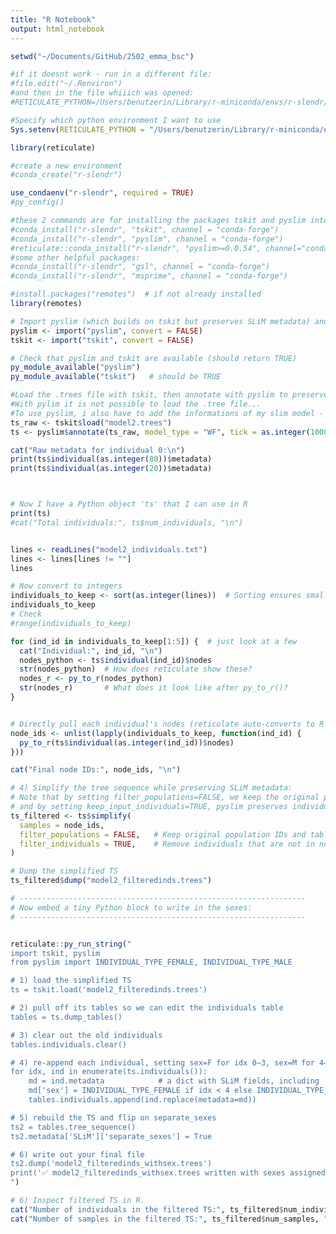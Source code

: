 ```yaml
---
title: "R Notebook"
output: html_notebook
---
```

 

```r
setwd("~/Documents/GitHub/2502_emma_bsc")

#if it doesnt work - run in a different file: 
#file.edit("~/.Renviron")
#and then in the file whiiich was opened: 
#RETICULATE_PYTHON=/Users/benutzerin/Library/r-miniconda/envs/r-slendr/bin/python

#Specify which python environment I want to use
Sys.setenv(RETICULATE_PYTHON = "/Users/benutzerin/Library/r-miniconda/envs/r-slendr/bin/python")

library(reticulate)

#create a new environment
#conda_create("r-slendr")

use_condaenv("r-slendr", required = TRUE)
#py_config()

#these 2 commands are for installing the packages tskit and pyslim into python. 
#conda_install("r-slendr", "tskit", channel = "conda-forge")
#conda_install("r-slendr", "pyslim", channel = "conda-forge")
#reticulate::conda_install("r-slendr", "pyslim>=0.0.54", channel="conda-forge")
#some other helpful packages:
#conda_install("r-slendr", "gsl", channel = "conda-forge")
#conda_install("r-slendr", "msprime", channel = "conda-forge")

#install.packages("remotes")  # if not already installed
library(remotes)

# Import pyslim (which builds on tskit but preserves SLiM metadata) and tskit
pyslim <- import("pyslim", convert = FALSE)
tskit <- import("tskit", convert = FALSE)

# Check that pyslim and tskit are available (should return TRUE)
py_module_available("pyslim")
py_module_available("tskit")   # should be TRUE

#Load the .trees file with tskit, then annotate with pyslim to preserve SLiM metadata like relatedness
#With pylim it is not possible to load the .tree file...
#To use pyslim, i also have to add the informations of my slim model - it is a WF model and ends at tick 100036 - you also have to tell pyslim to treat individuals as seperate sexes!
ts_raw <- tskit$load("model2.trees")
ts <- pyslim$annotate(ts_raw, model_type = "WF", tick = as.integer(100036))      

cat("Raw metadata for individual 0:\n")
print(ts$individual(as.integer(80))$metadata)
print(ts$individual(as.integer(20))$metadata)



# Now I have a Python object 'ts' that I can use in R
print(ts)
#cat("Total individuals:", ts$num_individuals, "\n")


lines <- readLines("model2_individuals.txt")
lines <- lines[lines != ""]
lines

# Now convert to integers
individuals_to_keep <- sort(as.integer(lines))  # Sorting ensures smallest ID comes first
individuals_to_keep
# Check
#range(individuals_to_keep)

for (ind_id in individuals_to_keep[1:5]) {  # just look at a few
  cat("Individual:", ind_id, "\n")
  nodes_python <- ts$individual(ind_id)$nodes
  str(nodes_python)  # How does reticulate show these? 
  nodes_r <- py_to_r(nodes_python)
  str(nodes_r)       # What does it look like after py_to_r()?
}


# Directly pull each individual's nodes (reticulate auto-converts to R ints)
node_ids <- unlist(lapply(individuals_to_keep, function(ind_id) {
  py_to_r(ts$individual(as.integer(ind_id))$nodes)
}))

cat("Final node IDs:", node_ids, "\n")

# 4) Simplify the tree sequence while preserving SLiM metadata:
# Note that by setting filter_populations=FALSE, we keep the original population table,
# and by setting keep_input_individuals=TRUE, pyslim preserves individual-level SLiM metadata (e.g., relatedness).
ts_filtered <- ts$simplify(
  samples = node_ids,
  filter_populations = FALSE,   # Keep original population IDs and table
  filter_individuals = TRUE,    # Remove individuals that are not in node_ids
)

# Dump the simplified TS
ts_filtered$dump("model2_filteredinds.trees")

# ----------------------------------------------------------------
# Now embed a tiny Python block to write in the sexes:
# ----------------------------------------------------------------


reticulate::py_run_string("
import tskit, pyslim
from pyslim import INDIVIDUAL_TYPE_FEMALE, INDIVIDUAL_TYPE_MALE

# 1) load the simplified TS
ts = tskit.load('model2_filteredinds.trees')

# 2) pull off its tables so we can edit the individuals table
tables = ts.dump_tables()

# 3) clear out the old individuals
tables.individuals.clear()

# 4) re‑append each individual, setting sex=F for idx 0–3, sex=M for 4–7
for idx, ind in enumerate(ts.individuals()):
    md = ind.metadata            # a dict with SLiM fields, including 'sex' :contentReference[oaicite:0]{index=0}
    md['sex'] = INDIVIDUAL_TYPE_FEMALE if idx < 4 else INDIVIDUAL_TYPE_MALE
    tables.individuals.append(ind.replace(metadata=md))

# 5) rebuild the TS and flip on separate_sexes
ts2 = tables.tree_sequence()
ts2.metadata['SLiM']['separate_sexes'] = True

# 6) write out your final file
ts2.dump('model2_filteredinds_withsex.trees')
print('✅ model2_filteredinds_withsex.trees written with sexes assigned')
")

# 6) Inspect filtered TS in R.
cat("Number of individuals in the filtered TS:", ts_filtered$num_individuals, "\n")
cat("Number of samples in the filtered TS:", ts_filtered$num_samples, "\n")



```